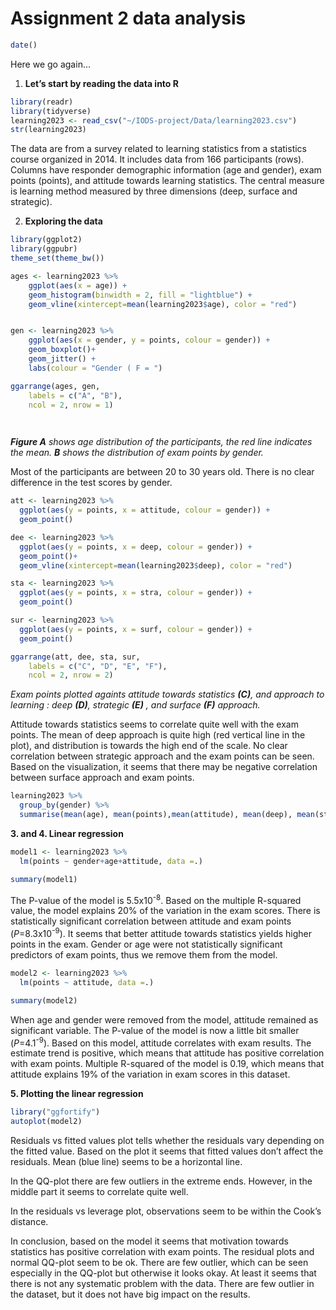 # Assignment 2 data analysis

```r
date()
```

Here we go again...

1.  **Let's start by reading the data into R**

```r
library(readr)
library(tidyverse)
learning2023 <- read_csv("~/IODS-project/Data/learning2023.csv")
str(learning2023)
```

The data are from a survey related to learning statistics from a statistics course organized in 2014. It includes data from 166 participants (rows). Columns have responder demographic information (age and gender), exam points (points), and attitude towards learning statistics. The central measure is learning method measured by three dimensions (deep, surface and strategic).

2.  **Exploring the data**

```r
library(ggplot2)
library(ggpubr)
theme_set(theme_bw())

ages <- learning2023 %>% 
    ggplot(aes(x = age)) +
    geom_histogram(binwidth = 2, fill = "lightblue") +
    geom_vline(xintercept=mean(learning2023$age), color = "red")


gen <- learning2023 %>% 
    ggplot(aes(x = gender, y = points, colour = gender)) +
    geom_boxplot()+
    geom_jitter() +
    labs(colour = "Gender ( F = ")

ggarrange(ages, gen,
    labels = c("A", "B"),
    ncol = 2, nrow = 1)

  
```

***Figure A** shows age distribution of the participants, the red line indicates the mean. **B** shows the distribution of exam points by gender.*

Most of the participants are between 20 to 30 years old. There is no clear difference in the test scores by gender.

```r

att <- learning2023 %>% 
  ggplot(aes(y = points, x = attitude, colour = gender)) +
  geom_point()

dee <- learning2023 %>% 
  ggplot(aes(y = points, x = deep, colour = gender)) +
  geom_point()+
  geom_vline(xintercept=mean(learning2023$deep), color = "red")

sta <- learning2023 %>% 
  ggplot(aes(y = points, x = stra, colour = gender)) +
  geom_point()

sur <- learning2023 %>% 
  ggplot(aes(y = points, x = surf, colour = gender)) +
  geom_point()

ggarrange(att, dee, sta, sur,
    labels = c("C", "D", "E", "F"),
    ncol = 2, nrow = 2)
```

*Exam points plotted againts attitude towards statistics **(C)**, and approach to learning : deep **(D)**, strategic **(E)** , and surface **(F)** approach.*

Attitude towards statistics seems to correlate quite well with the exam points. The mean of deep approach is quite high (red vertical line in the plot), and distribution is towards the high end of the scale. No clear correlation between strategic approach and the exam points can be seen. Based on the visualization, it seems that there may be negative correlation between surface approach and exam points.

```r
learning2023 %>% 
  group_by(gender) %>% 
  summarise(mean(age), mean(points),mean(attitude), mean(deep), mean(stra), mean(surf))
```

**3. and 4.  Linear regression**

```r
model1 <- learning2023 %>% 
  lm(points ~ gender+age+attitude, data =.)

summary(model1)
```
The P-value of the model is 5.5x10^-8^. Based on the multiple R-squared value, the model explains 20% of the variation in the exam scores. 
There is statistically significant correlation between attitude and exam points (*P*=8.3x10^-9^). It seems that better attitude towards statistics yields higher points in the exam.
Gender or age were not statistically significant predictors of exam points, thus we remove them from the model.

```r
model2 <- learning2023 %>% 
  lm(points ~ attitude, data =.)

summary(model2)
```
When age and gender were removed from the model, attitude remained as significant variable. The P-value of the model is now a little bit smaller (*P*=4.1^-9^). Based on this model, attitude correlates with exam results. The estimate trend is positive, which means that attitude has positive correlation with exam points.
Multiple R-squared of the model is  0.19, which means that attitude explains 19% of the variation in exam scores in this dataset.

**5. Plotting the linear regression**


```r
library("ggfortify")
autoplot(model2)
```
Residuals vs fitted values plot tells whether the residuals vary depending on the fitted value. Based on the plot it seems that fitted values don't affect the residuals. Mean (blue line) seems to be a horizontal line.

In the QQ-plot there are few outliers in the extreme ends. However, in the middle part it seems to correlate quite well.

In the residuals vs leverage plot, observations seem to be within the Cook's distance. 

In conclusion, based on the model it seems that motivation towards statistics has positive correlation with exam points. The residual plots and normal QQ-plot seem to be ok. There are few outlier, which can be seen especially in the QQ-plot but otherwise it looks okay. At least it seems that there is not any systematic problem with the data. There are few outlier in the dataset, but it does not have big impact on the results. 

